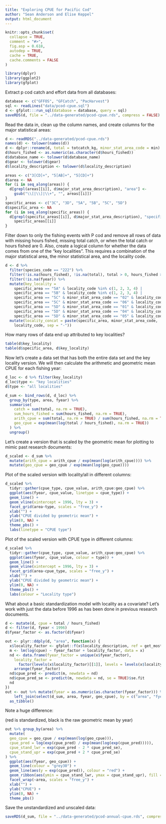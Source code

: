 ```yaml
---
title: "Exploring CPUE for Pacific Cod"
author: "Sean Anderson and Elise Keppel"
output: html_document
---
```



```r
knitr::opts_chunk$set(
  collapse = TRUE,
  comment = "#>",
  fig.asp = 0.618,
  autodep = TRUE,
  cache = TRUE,
  cache.comments = FALSE
)
```


```r
library(dplyr)
library(ggplot2)
library(gfplot)
```

Extract p cod catch and effort data from all databases:

```r
database <- c("GFFOS", "GFCatch", "PacHarvest")
sql <- readLines("data/pcod-cpue.sql")
d <- gfplot:::run_sql(database = database, query = sql)
saveRDS(d, file = "../data-generated/pcod-cpue.rds", compress = FALSE)
```

Read the data in, clean up the column names, and create columns for the major statistical areas:

```r
d <- readRDS("../data-generated/pcod-cpue.rds")
names(d) <- tolower(names(d))
d <- dplyr::rename(d, total = totcatch_kg, minor_stat_area_code = min)
d$hours_fished <- as.numeric(as.character(d$hours_fished))
d$database_name <- tolower(d$database_name)
d$gear <- tolower(d$gear)
d$locality_description <- tolower(d$locality_description)

areas <- c("3[CD]+", "5[AB]+", "5[CD]+")
d$area <- NA
for (i in seq_along(areas)) {
  d[grepl(areas[[i]], d$major_stat_area_description), "area"] <-
    gsub("\\[|\\]|\\+", "", areas[[i]])
}
specific_areas <- c("3C", "3D", "5A", "5B", "5C", "5D")
d$specific_area <- NA
for (i in seq_along(specific_areas)) {
  d[grepl(specific_areas[[i]], d$major_stat_area_description), "specific_area"] <-
    specific_areas[[i]]
}
```

Filter down to only the fishing events with P cod and remove all rows of data with missing hours fished, missing total catch, or when the total catch or hours fished are 0. Also, create a logical column for whether the data comes from one of the "key localities". This requires a combination of the major statistical area, the minor statistical area, and the locality code.

```r
d <- d %>%
  filter(species_code == "222") %>%
  filter(!is.na(hours_fished), !is.na(total), total > 0, hours_fished > 0) %>%
  filter(!is.na(fyear)) %>%
  mutate(key_locality =
    specific_area == "5A" & locality_code %in% c(1, 2, 3, 4) |
    specific_area == "5B" & locality_code %in% c(1, 2, 3, 4) |
    specific_area == "5C" & minor_stat_area_code == "02" & locality_code %in% c(1, 2, 3) |
    specific_area == "5C" & minor_stat_area_code == "06" & locality_code %in% c(1, 2, 10) |
    specific_area == "5D" & minor_stat_area_code == "01" & locality_code %in% c(5) |
    specific_area == "5D" & minor_stat_area_code == "04" & locality_code %in% c(1, 2) |
    specific_area == "5D" & minor_stat_area_code == "05" & locality_code %in% c(1, 3)) %>%
  mutate(locality_concat = paste(specific_area, minor_stat_area_code,
    locality_code, sep = "-"))
```

How many rows of data end up attributed to key localities?

```r
table(d$key_locality)
table(d$specific_area, d$key_locality)
```

Now let's create a data set that has both the entire data set and the key locality version. We will then calculate the arithmetic and geometric mean CPUE for each fishing year:

```r
d_loc <- d %>% filter(key_locality)
d_loc$type <- "key localities"
d$type <- "all localities"

d_sum <- bind_rows(d, d_loc) %>%
  group_by(type, area, fyear) %>%
  summarise(
    catch = sum(total, na.rm = TRUE),
    sum_hours_fished = sum(hours_fished, na.rm = TRUE),
    arith_cpue = sum(total, na.rm = TRUE) / sum(hours_fished, na.rm = TRUE),
    geo_cpue = exp(mean(log(total / hours_fished), na.rm = TRUE))
  ) %>%
  ungroup()
```

Let's create a version that is scaled by the geometric mean for plotting to mimic past research documents:

```r
d_scaled <- d_sum %>%
  mutate(arith_cpue = arith_cpue / exp(mean(log(arith_cpue)))) %>%
  mutate(geo_cpue = geo_cpue / exp(mean(log(geo_cpue))))
```

Plot of the scaled version with locality/all in different columns:

```r
d_scaled %>%
  tidyr::gather(cpue_type, cpue_value, arith_cpue:geo_cpue) %>%
  ggplot(aes(fyear, cpue_value, linetype = cpue_type)) +
  geom_line() +
  geom_vline(xintercept = 1996, lty = 3) +
  facet_grid(area~type, scales = "free_y") +
  xlab("") +
  ylab("CPUE divided by geometric mean") +
  ylim(0, NA) +
  theme_pbs() +
  labs(linetype = "CPUE type")
```

Plot of the scaled version with CPUE type in different columns:

```r
d_scaled %>%
  tidyr::gather(cpue_type, cpue_value, arith_cpue:geo_cpue) %>%
  ggplot(aes(fyear, cpue_value, colour = type)) +
  geom_line() +
  geom_vline(xintercept = 1996, lty = 3) +
  facet_grid(area~cpue_type, scales = "free_y") +
  xlab("") +
  ylab("CPUE divided by geometric mean") +
  ylim(0, NA) +
  theme_pbs() +
  labs(colour = "Locality type")
```

What about a basic standardization model with locality as a covariate? Let's work with just the data before 1996 as has been done in previous research documents.

```r
d <- mutate(d, cpue = total / hours_fished)
d <- filter(d, fyear < 1996)
d$fyear_factor <- as.factor(d$fyear)

out <- plyr::ddply(d, "area", function(x) {
  x$locality_factor <- gfplot::f(x$locality_description, ref = get_most_common_level)
  m <- lm(log(cpue) ~ fyear_factor + locality_factor, data = x)
  nd <- data.frame(fyear_factor = unique(x$fyear_factor),
    locality_factor =
      factor(levels(x$locality_factor)[[1]], levels = levels(x$locality_factor))) %>%
    arrange(fyear_factor)
  nd$cpue_pred <- predict(m, newdata = nd)
  nd$cpue_pred_se <- predict(m, newdata = nd, se = TRUE)$se.fit
  nd
})
out <- out %>% mutate(fyear = as.numeric(as.character(fyear_factor))) %>%
    left_join(select(d_sum, area, fyear, geo_cpue), by = c("area", "fyear")) %>%
  as_tibble()
```

Note a huge difference:

(red is standardized, black is the raw geometric mean by year)

```r
out %>% group_by(area) %>%
  mutate(
  geo_cpue = geo_cpue / exp(mean(log(geo_cpue))),
  cpue_pred = log(exp(cpue_pred) / exp(mean(log(exp(cpue_pred))))),
  cpue_stand_lwr = exp(cpue_pred - 2 * cpue_pred_se),
  cpue_stand_upr = exp(cpue_pred + 2 * cpue_pred_se)
) %>%
  ggplot(aes(fyear, geo_cpue)) +
  geom_line(colour = "grey30") +
  geom_line(aes(y = exp(cpue_pred)), colour = "red") +
  geom_ribbon(aes(ymin = cpue_stand_lwr, ymax = cpue_stand_upr), fill = "red", alpha = 0.1) +
  facet_wrap(~area, scales = "free_y") +
  xlab("") +
  ylab("CPUE") +
  ylim(0, NA) +
  theme_pbs()
```

Save the unstandardized and unscaled data:

```r
saveRDS(d_sum, file = "../data-generated/pcod-annual-cpue.rds", compress = FALSE)
```
